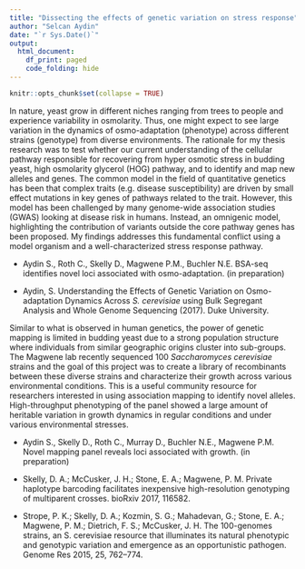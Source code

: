 ```yaml
---
title: "Dissecting the effects of genetic variation on stress response"
author: "Selcan Aydin"
date: "`r Sys.Date()`"
output: 
  html_document:
    df_print: paged
    code_folding: hide
---
```



```r
knitr::opts_chunk$set(collapse = TRUE)
```

In nature, yeast grow in different niches ranging from trees to people and experience variability in osmolarity. Thus, one might expect to see large variation in the dynamics of osmo-adaptation (phenotype) across different strains (genotype) from diverse environments. The rationale for my thesis research was to test whether our current understanding of the cellular pathway responsible for recovering from hyper osmotic stress in budding yeast, high osmolarity glycerol (HOG) pathway, and to identify and map new alleles and genes. The common model in the field of quantitative genetics has been that complex traits (e.g. disease susceptibility) are driven by small effect mutations in key genes of pathways related to the trait. However, this model has been challenged by many genome-wide association studies (GWAS) looking at disease risk in humans. Instead, an omnigenic model, highlighting the contribution of variants outside the core pathway genes has been proposed. My findings addresses this fundamental conflict using a model organism and a well-characterized stress response pathway. 

* Aydin S., Roth C., Skelly D., Magwene P.M., Buchler N.E. BSA-seq identifies novel loci associated with osmo-adaptation. (in preparation)

* Aydin, S. Understanding the Effects of Genetic Variation on Osmo-adaptation Dynamics Across *S. cerevisiae* using Bulk Segregant Analysis and Whole Genome Sequencing (2017). Duke University.


Similar to what is observed in human genetics, the power of genetic mapping is limited in budding yeast due to a strong population structure where individuals from similar geographic origins cluster into sub-groups. The Magwene lab recently sequenced 100 *Saccharomyces cerevisiae* strains and the goal of this project was to create a library of recombinants between these diverse strains and characterize their growth across various environmental conditions. This is a useful community resource for researchers interested in using association mapping to identify novel alleles.  High-throughput phenotyping of the panel showed a large amount of heritable variation in growth dynamics in regular conditions and under various environmental stresses. 

* Aydin S., Skelly D., Roth C., Murray D., Buchler N.E., Magwene P.M. Novel mapping panel reveals loci associated with growth. (in preparation)

* Skelly, D. A.; McCusker, J. H.; Stone, E. A.; Magwene, P. M. Private haplotype barcoding facilitates inexpensive high-resolution genotyping of multiparent crosses. bioRxiv 2017, 116582.

* Strope, P. K.; Skelly, D. A.; Kozmin, S. G.; Mahadevan, G.; Stone, E. A.; Magwene, P. M.; Dietrich, F. S.; McCusker, J. H. The 100-genomes strains, an S. cerevisiae resource that illuminates its natural phenotypic and genotypic variation and emergence as an opportunistic pathogen. Genome Res 2015, 25, 762–774.


